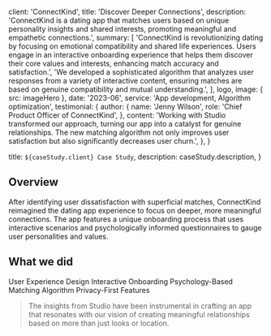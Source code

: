 
  client: 'ConnectKind',
  title: 'Discover Deeper Connections',
  description:
    'ConnectKind is a dating app that matches users based on unique personality insights and shared interests, promoting meaningful and empathetic connections.',
  summary: [
    'ConnectKind is revolutionizing dating by focusing on emotional compatibility and shared life experiences. Users engage in an interactive onboarding experience that helps them discover their core values and interests, enhancing match accuracy and satisfaction.',
    'We developed a sophisticated algorithm that analyzes user responses from a variety of interactive content, ensuring matches are based on genuine compatibility and mutual understanding.',
  ],
  logo,
  image: { src: imageHero },
  date: '2023-06',
  service: 'App development, Algorithm optimization',
  testimonial: {
    author: {
      name: 'Jenny Wilson',
      role: 'Chief Product Officer of ConnectKind',
    },
    content:
      'Working with Studio transformed our approach, turning our app into a catalyst for genuine relationships. The new matching algorithm not only improves user satisfaction but also significantly decreases user churn.',
  },
}

  title: `${caseStudy.client} Case Study`,
  description: caseStudy.description,
}

## Overview

After identifying user dissatisfaction with superficial matches, ConnectKind reimagined the dating app experience to focus on deeper, more meaningful connections. The app features a unique onboarding process that uses interactive scenarios and psychologically informed questionnaires to gauge user personalities and values.

## What we did

<TagList>
  <TagListItem>User Experience Design</TagListItem>
  <TagListItem>Interactive Onboarding</TagListItem>
  <TagListItem>Psychology-Based Matching Algorithm</TagListItem>
  <TagListItem>Privacy-First Features</TagListItem>
</TagList>

<Blockquote
  author={{
    name: 'Jenny Wilson',
    role: 'Chief Product Officer of ConnectKind',
  }}
>
  The insights from Studio have been instrumental in crafting an app that
  resonates with our vision of creating meaningful relationships based on more
  than just looks or location.
</Blockquote>

<StatList>
  <StatListItem value="30%" label="Increase in User Retention" />
  <StatListItem value="90%" label="Match Satisfaction Rate" />
  <StatListItem value="50%" label="Decrease in User Churn" />
  <StatListItem value="4.5" label="App Store Rating" />
</StatList>
